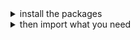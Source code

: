 
<details><summary >install the packages</summary>

For icons as React components, install from the [React bundle](?path=/docs/getting-started-installation--page):

<InstallDependencies packageName="bundles/react" />

For static files:

```bash dark
npm install @orbit-ui/icons
```

</details>

<details><summary >then import what you need</summary>

As a multi-variant React component:

```jsx dark
import { IconName } from "@orbit-ui/react-components";
```

As a single variant React component:

```jsx dark
import { IconName24 } from "@orbit-ui/react-components";
```

As an image source:

```jsx dark
import IconName24 from "@orbit-ui/icons/icon-name-24.svg";
```

As a CSS background:

```css dark
.name-icon {
    background: url("~@orbit-ui/icons/icon-name-24.svg");
}
```

</details>
